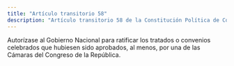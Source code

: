 ```yaml
---
title: "Artículo transitorio 58"
description: "Artículo transitorio 58 de la Constitución Política de Colombia"
---
```


Autorízase al Gobierno Nacional para ratificar los tratados o convenios celebrados que hubiesen sido aprobados, al menos, por una de las Cámaras del Congreso de la República.
